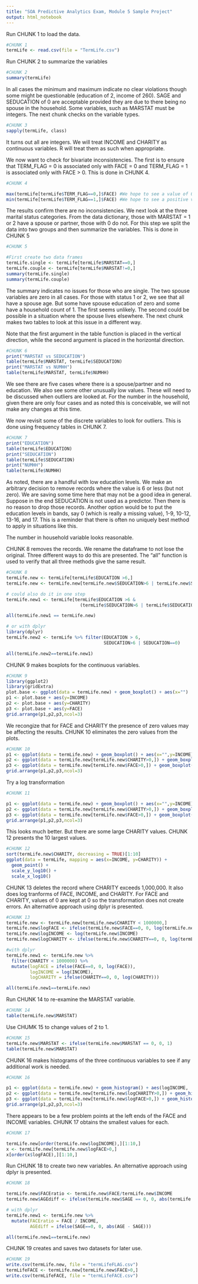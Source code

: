 ---
title: "SOA Predictive Analytics Exam, Module 5 Sample Project"
output: html_notebook
---

Run CHUNK 1 to load the data.

```{r}
#CHUNK 1
termLife <- read.csv(file = "TermLife.csv")
```

Run CHUNK 2 to summarize the variables

```{r}
#CHUNK 2
summary(termLife)

```

In all cases the minimum and maximum indicate no clear violations though some might be questionable (education of 2, income of 260). SAGE and SEDUCATION of 0 are acceptable provided they are due to there being no spouse in the household. Some variables, such as MARSTAT must be integers. The next chunk checks on the variable types.

```{r}
#CHUNK 3
sapply(termLife, class)
```

It turns out all are integers. We will treat INCOME and CHARITY as continuous variables. R will treat them as such when appropriate.

We now want to check for bivariate inconsistencies. The first is to ensure that TERM_FLAG = 0 is associated only with FACE = 0 and TERM_FLAG = 1 is associated only with FACE > 0. This is done in CHUNK 4.

```{r}
#CHUNK 4

max(termLife[termLife$TERM_FLAG==0,]$FACE) #We hope to see a value of 0 here
min(termLife[termLife$TERM_FLAG==1,]$FACE) #We hope to see a positive value here

```

The results confirm there are no inconsistencies. We next look at the three marital status categories. From the data dictionary, those with MARSTAT = 1 or 2 have a spouse or partner, those with 0 do not. For this step we split the data into two groups and then summarize the variables. This is done in CHUNK 5

```{r}
#CHUNK 5

#First create two data frames
termLife.single <- termLife[termLife$MARSTAT==0,]
termLife.couple <- termLife[termLife$MARSTAT!=0,]
summary(termLife.single)
summary(termLife.couple)
```

The summary indicates no issues for those who are single. The two spouse variables are zero in all cases. For those with status 1 or 2, we see that all have a spouse age. But some have spouse education of zero and some have a household count of 1. The first seems unlikely. The second could be possible in a situation where the spouse lives elsewhere. The next chunk makes two tables to look at this issue in a different way.

Note that the first argument in the table function is placed in the vertical direction, while the second argument is placed in the horizontal direction.

```{r}
#CHUNK 6
print("MARSTAT vs SEDUCATION")
table(termLife$MARSTAT, termLife$SEDUCATION)
print("MARSTAT vs NUMHH")
table(termLife$MARSTAT, termLife$NUMHH)
```

We see there are five cases where there is a spouse/partner and no education. We also see some other unusually low values. These will need to be discussed when outliers are looked at. For the number in the household, given there are only four cases and as noted this is conceivable, we will not make any changes at this time.

We now revisit some of the discrete variables to look for outliers. This is done using frequency tables in CHUNK 7.

```{r}
#CHUNK 7
print("EDUCATION")
table(termLife$EDUCATION)
print("SEDUCATION")
table(termLife$SEDUCATION)
print("NUMHH")
table(termLife$NUMHH)
```

As noted, there are a handful with low education levels. We make an arbitrary decision to remove records where the value is 6 or less (but not zero). We are saving some time here that may not be a good idea in general. Suppose in the end SEDUCATION is not used as a predictor. Then there is no reason to drop those records. Another option would be to put the education levels in bands, say 0 (which is really a missing value), 1-9, 10-12, 13-16, and 17. This is a reminder that there is often no uniquely best method to apply in situations like this. 

The number in household variable looks reasonable.

CHUNK 8 removes the records. We rename the dataframe to not lose the original. Three different ways to do this are presented. The "all" function is used to verify that all three methods give the same result.

```{r}
#CHUNK 8
termLife.new <- termLife[termLife$EDUCATION >6,]
termLife.new <- termLife.new[termLife.new$SEDUCATION>6 | termLife.new$SEDUCATION==0,]

# could also do it in one step
termLife.new1 <- termLife[termLife$EDUCATION >6 & 
                            (termLife$SEDUCATION>6 | termLife$SEDUCATION==0), ]

all(termLife.new1 == termLife.new)

# or with dplyr
library(dplyr)
termLife.new2 <- termLife %>% filter(EDUCATION > 6,
                                     SEDUCATION>6 | SEDUCATION==0)

all(termLife.new2==termLife.new1)
```

CHUNK 9 makes boxplots for the continuous variables.

```{r}
#CHUNK 9
library(ggplot2)
library(gridExtra)
plot.base <- ggplot(data = termLife.new) + geom_boxplot() + aes(x="")
p1 <- plot.base + aes(y=INCOME)
p2 <- plot.base + aes(y=CHARITY)
p3 <- plot.base + aes(y=FACE)
grid.arrange(p1,p2,p3,ncol=3)
```

We recongize that for FACE and CHARITY the presence of zero values may be affecting the results. CHUNK 10 eliminates the zero values from the plots.

```{r}
#CHUNK 10
p1 <- ggplot(data = termLife.new) + geom_boxplot() + aes(x="",y=INCOME)
p2 <- ggplot(data = termLife.new[termLife.new$CHARITY>0,]) + geom_boxplot() + aes(x="",y=CHARITY)
p3 <- ggplot(data = termLife.new[termLife.new$FACE>0,]) + geom_boxplot() + aes(x="",y=FACE)
grid.arrange(p1,p2,p3,ncol=3)

```

Try a log transformation

```{r}
#CHUNK 11

p1 <- ggplot(data = termLife.new) + geom_boxplot() + aes(x="",y=INCOME)+ scale_y_log10()
p2 <- ggplot(data = termLife.new[termLife.new$CHARITY>0,]) + geom_boxplot() + aes(x="",y=CHARITY)+ scale_y_log10()
p3 <- ggplot(data = termLife.new[termLife.new$FACE>0,]) + geom_boxplot() + aes(x="",y=FACE)+ scale_y_log10()
grid.arrange(p1,p2,p3,ncol=3)
```

This looks much better. But there are some large CHARITY values. CHUNK 12 presents the 10 largest values.

```{r}
#CHUNK 12
sort(termLife.new$CHARITY, decreasing = TRUE)[1:10]
ggplot(data = termLife, mapping = aes(x=INCOME, y=CHARITY)) + 
  geom_point() + 
  scale_y_log10() +
  scale_x_log10()

```

CHUNK 13 deletes the record where CHARITY exceeds 1,000,000. It also does log tranforms of FACE, INCOME, and CHARITY. For FACE and CHARITY, values of 0 are kept at 0 so the transformation does not create errors. An alternative approach using dplyr is presented.

```{r}
#CHUNK 13
termLife.new <- termLife.new[termLife.new$CHARITY < 1000000,]
termLife.new$logFACE <- ifelse(termLife.new$FACE==0, 0, log(termLife.new$FACE))
termLife.new$logINCOME <- log(termLife.new$INCOME)
termLife.new$logCHARITY <- ifelse(termLife.new$CHARITY==0, 0, log(termLife.new$CHARITY))

#with dplyr
termLife.new1 <- termLife.new %>% 
  filter(CHARITY < 1000000) %>%
  mutate(logFACE = ifelse(FACE==0, 0, log(FACE)),
         logINCOME = log(INCOME),
         logCHARITY = ifelse(CHARITY==0, 0, log(CHARITY)))

all(termLife.new1==termLife.new)

```

Run CHUNK 14 to re-examine the MARSTAT variable.

```{r}
#CHUNK 14
table(termLife.new$MARSTAT)
```

Use CHUMK 15 to change values of 2 to 1.

```{r}
#CHUNK 15
termLife.new$MARSTAT <- ifelse(termLife.new$MARSTAT == 0, 0, 1)
table(termLife.new$MARSTAT)
```

CHUNK 16 makes histograms of the three continuous variables to see if any additional work is needed.


```{r}
#CHUNK 16

p1 <- ggplot(data = termLife.new) + geom_histogram() + aes(logINCOME, ..density..)
p2 <- ggplot(data = termLife.new[termLife.new$logCHARITY>0,]) + geom_histogram() + aes(logCHARITY, ..density..)
p3 <- ggplot(data = termLife.new[termLife.new$logFACE>0,]) + geom_histogram() + aes(logFACE, ..density..)
grid.arrange(p1,p2,p3,ncol=3)
```

There appears to be a few problem points at the left ends of the FACE and INCOME variables. CHUNK 17 obtains the smallest values for each. 

```{r}
#CHUNK 17

termLife.new[order(termLife.new$logINCOME),][1:10,]
x <- termLife.new[termLife.new$logFACE>0,]
x[order(x$logFACE),][1:10,]

```

Run CHUNK 18 to create two new variables. An alternative approach using dplyr is presented.

```{r}
#CHUNK 18

termLife.new$FACEratio <- termLife.new$FACE/termLife.new$INCOME
termLife.new$AGEdiff <- ifelse(termLife.new$SAGE == 0, 0, abs(termLife.new$AGE - termLife.new$SAGE))

# with dplyr
termLife.new1 <- termLife.new %>%
  mutate(FACEratio = FACE / INCOME,
         AGEdiff = ifelse(SAGE==0, 0, abs(AGE - SAGE)))

all(termLife.new1==termLife.new)
```

CHUNK 19 creates and saves two datasets for later use.

```{r}
#CHUNK 19
write.csv(termLife.new, file = "termLifeFLAG.csv")
termLifeFACE <- termLife.new[termLife.new$FACE>0,]
write.csv(termLifeFACE, file = "termLifeFACE.csv")
```

